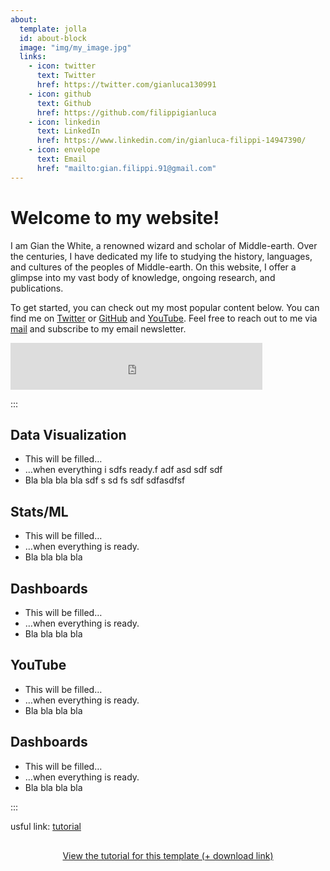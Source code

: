 ```yaml
---
about:
  template: jolla
  id: about-block
  image: "img/my_image.jpg"
  links:
    - icon: twitter
      text: Twitter
      href: https://twitter.com/gianluca130991
    - icon: github
      text: Github
      href: https://github.com/filippigianluca
    - icon: linkedin
      text: LinkedIn
      href: https://www.linkedin.com/in/gianluca-filippi-14947390/
    - icon: envelope
      text: Email
      href: "mailto:gian.filippi.91@gmail.com"  
---
```


::: {#about-block}
:::

# Welcome to my website!

I am Gian the White, a renowned wizard and scholar of Middle-earth. Over the centuries, I have dedicated my life to studying the history, languages, and cultures of the peoples of Middle-earth. On this website, I offer a glimpse into my vast body of knowledge, ongoing research, and publications.


To get started, you can check out my most popular content below. You can find me on [Twitter](https://twitter.com/rappa753) or
[GitHub](https://github.com/AlbertRapp) and 
[YouTube](https://www.youtube.com/user/Alfrodo123). 
Feel free to reach out to me via [mail](mailto:blog@albert-rapp.de) and subscribe to my email newsletter.


<iframe src="https://embeds.beehiiv.com/9232d2a2-6e85-4beb-b8ed-1de94e9e4f01?slim=true" data-test-id="beehiiv-embed" frameborder="0" scrolling="no" style="margin: 0; border-radius: 0px !important; background-color: transparent; height: 75px;width:80%"></iframe>
:::


::: {.g-col-12 .g-col-md-5 .g-start-md-2}
# Data Visualization

- This will be filled...
- ...when everything i  sdfs ready.f adf asd sdf sdf 
- Bla bla bla bla sdf s sd fs  sdf sdfasdfsf 

:::

::: {.g-col-12 .g-col-md-5}
# Stats/ML

- This will be filled...
- ...when everything is ready.
- Bla bla bla bla
:::

::: {.g-col-12 .g-col-md-5 .g-start-md-2}
# Dashboards

- This will be filled...
- ...when everything is ready.
- Bla bla bla bla
:::

::: {.g-col-12 .g-col-md-5}
# YouTube

- This will be filled...
- ...when everything is ready.
- Bla bla bla bla
:::

::: {.g-col-12 .g-col-md-5 .g-start-md-2}
# Dashboards

- This will be filled...
- ...when everything is ready.
- Bla bla bla bla
:::

:::

usful link: [tutorial](https://albert-rapp.de/posts/13_quarto_blog_writing_guide/13_quarto_blog_writing_guide.html)

```{=html}
<div  style="margin: 30px; text-align: center;">
<a class="btn btn-primary" href="https://www.linkedin.com/in/gianluca-filippi-14947390/" role="button" target="_blank" style="padding: 15px 30px;">View the tutorial for this template (+ download link)</a>
</div>
```


